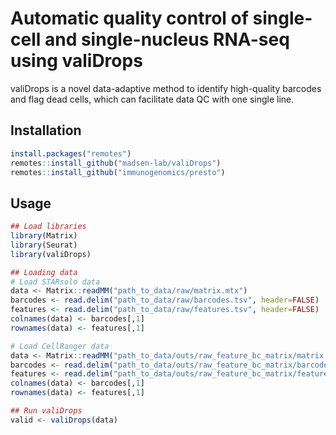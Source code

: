 # Automatic quality control of single-cell and single-nucleus RNA-seq using valiDrops

valiDrops is a novel data-adaptive method to identify high-quality barcodes and flag dead cells, which can facilitate data QC with one single line. 

## Installation

```r
install.packages("remotes")
remotes::install_github("madsen-lab/valiDrops")
remotes::install_github("immunogenomics/presto")
```

## Usage

```r
## Load libraries
library(Matrix)
library(Seurat)
library(valiDrops)

## Loading data
# Load STARsolo data
data <- Matrix::readMM("path_to_data/raw/matrix.mtx")
barcodes <- read.delim("path_to_data/raw/barcodes.tsv", header=FALSE)
features <- read.delim("path_to_data/raw/features.tsv", header=FALSE)
colnames(data) <- barcodes[,1]
rownames(data) <- features[,1]

# Load CellRanger data
data <- Matrix::readMM("path_to_data/outs/raw_feature_bc_matrix/matrix.mtx.gz")
barcodes <- read.delim("path_to_data/outs/raw_feature_bc_matrix/barcodes.tsv.gz", header=FALSE)
features <- read.delim("path_to_data/outs/raw_feature_bc_matrix/features.tsv.gz", header=FALSE)
colnames(data) <- barcodes[,1]
rownames(data) <- features[,1]

## Run valiDrops
valid <- valiDrops(data)
```
